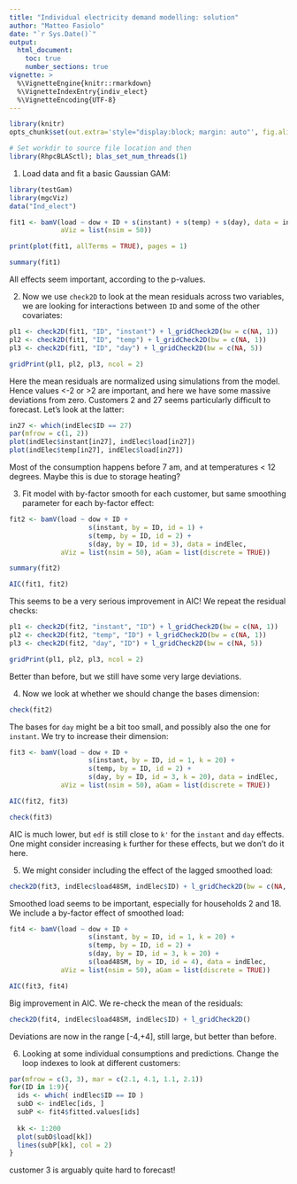 ```yaml
---
title: "Individual electricity demand modelling: solution"
author: "Matteo Fasiolo"
date: "`r Sys.Date()`"
output: 
  html_document:
    toc: true
    number_sections: true
vignette: >
  %\VignetteEngine{knitr::rmarkdown}
  %\VignetteIndexEntry{indiv_elect}
  %\VignetteEncoding{UTF-8}
---
```

  
```r
library(knitr)
opts_chunk$set(out.extra='style="display:block; margin: auto"', fig.align="center", tidy=FALSE)
```

```r
# Set workdir to source file location and then
library(RhpcBLASctl); blas_set_num_threads(1)
```

1) Load data and fit a basic Gaussian GAM:
```r
library(testGam)
library(mgcViz)
data("Ind_elect")

fit1 <- bamV(load ~ dow + ID + s(instant) + s(temp) + s(day), data = indElec, 
             aViz = list(nsim = 50))

print(plot(fit1, allTerms = TRUE), pages = 1)

summary(fit1)
```
All effects seem important, according to the p-values. 

2) Now we use `check2D` to look at the mean residuals across two variables, we are looking for 
interactions between `ID` and some of the other covariates:
```r
pl1 <- check2D(fit1, "ID", "instant") + l_gridCheck2D(bw = c(NA, 1))
pl2 <- check2D(fit1, "ID", "temp") + l_gridCheck2D(bw = c(NA, 1))
pl3 <- check2D(fit1, "ID", "day") + l_gridCheck2D(bw = c(NA, 5))

gridPrint(pl1, pl2, pl3, ncol = 2)
```
Here the mean residuals are normalized using simulations from the model. Hence values <-2 or >2 are important, and here we have some massive deviations from zero. Customers 2 and 27 seems particularly difficult to forecast. Let's look at the latter:
```r
in27 <- which(indElec$ID == 27)
par(mfrow = c(1, 2))
plot(indElec$instant[in27], indElec$load[in27])
plot(indElec$temp[in27], indElec$load[in27])
```
Most of the consumption happens before 7 am, and at temperatures < 12 degrees. Maybe this is due to storage heating?

3) Fit model with by-factor smooth for each customer, but same smoothing parameter for each by-factor effect:
```r
fit2 <- bamV(load ~ dow + ID + 
                    s(instant, by = ID, id = 1) + 
                    s(temp, by = ID, id = 2) + 
                    s(day, by = ID, id = 3), data = indElec, 
             aViz = list(nsim = 50), aGam = list(discrete = TRUE))

summary(fit2)

AIC(fit1, fit2)
```
This seems to be a very serious improvement in AIC! We repeat the residual checks:
```r
pl1 <- check2D(fit2, "instant", "ID") + l_gridCheck2D(bw = c(NA, 1))
pl2 <- check2D(fit2, "temp", "ID") + l_gridCheck2D(bw = c(NA, 1))
pl3 <- check2D(fit2, "day", "ID") + l_gridCheck2D(bw = c(NA, 5))

gridPrint(pl1, pl2, pl3, ncol = 2)
```
Better than before, but we still have some very large deviations.

4) Now we look at whether we should change the bases dimension:
```r
check(fit2)
```

The bases for `day` might be a bit too small, and possibly also the one for `instant`. We try to increase their dimension:
```r
fit3 <- bamV(load ~ dow + ID + 
                    s(instant, by = ID, id = 1, k = 20) + 
                    s(temp, by = ID, id = 2) + 
                    s(day, by = ID, id = 3, k = 20), data = indElec, 
             aViz = list(nsim = 50), aGam = list(discrete = TRUE))

AIC(fit2, fit3)

check(fit3)
```
AIC is much lower, but `edf` is still close to `k'` for the `instant` and `day` effects. One might consider increasing `k` further for these effects, but we don't do it here.

5) We might consider including the effect of the lagged smoothed load:
```r
check2D(fit3, indElec$load48SM, indElec$ID) + l_gridCheck2D(bw = c(NA, 0.1))
```

Smoothed load seems to be important, especially for households 2 and 18. We include a by-factor effect of smoothed load:
```r
fit4 <- bamV(load ~ dow + ID + 
                    s(instant, by = ID, id = 1, k = 20) + 
                    s(temp, by = ID, id = 2) + 
                    s(day, by = ID, id = 3, k = 20) + 
                    s(load48SM, by = ID, id = 4), data = indElec, 
             aViz = list(nsim = 50), aGam = list(discrete = TRUE))

AIC(fit3, fit4)
```

Big improvement in AIC. We re-check the mean of the residuals:
```r
check2D(fit4, indElec$load48SM, indElec$ID) + l_gridCheck2D()
```
Deviations are now in the range [-4,+4], still large, but better than before. 

6) Looking at some individual consumptions and predictions. Change the loop indexes to look at different customers:
```r
par(mfrow = c(3, 3), mar = c(2.1, 4.1, 1.1, 2.1))
for(ID in 1:9){
  ids <- which( indElec$ID == ID )
  subD <- indElec[ids, ]
  subP <- fit4$fitted.values[ids]
  
  kk <- 1:200
  plot(subD$load[kk])
  lines(subP[kk], col = 2)
}
```
customer 3 is arguably quite hard to forecast!